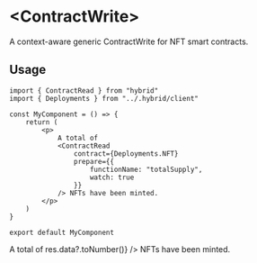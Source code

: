 # \<ContractWrite\>

A context-aware generic ContractWrite for NFT smart contracts.

## Usage

```tsx
import { ContractRead } from "hybrid"
import { Deployments } from "../.hybrid/client"

const MyComponent = () => {
	return (
		<p>
			A total of
			<ContractRead
				contract={Deployments.NFT}
				prepare={{
					functionName: "totalSupply",
					watch: true
				}}
			/> NFTs have been minted.
		</p>
	)
}

export default MyComponent
```


<Demo>
	<p>
		A total of
		<ContractRead
			contract={Deployments.NFT}
			prepare={{
				functionName: "totalSupply",
				watch: true
			}}
			render={(res) => res.data?.toNumber()}
		/> NFTs have been minted.
	</p>
</Demo>

